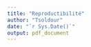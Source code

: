 ```yaml
---
title: "Reproductibilité"
author: "Tsoldour"
date: "`r Sys.Date()`"
output: pdf_document
---
```


<style>
body {
text-align : justify}
header {
text-align : center}

```r
knitr::opts_chunk$set(echo = TRUE)
```

# **Introduction**

|   Depuis que la science moderne existe, chaque résultat est d'abord considéré du point de vue de sa **reproductibilité**. Une expérience, aussi élégante soit-elle, n'est considérée par la communauté scientifique que dans la mesure où elle est *reproductible*. Karl Popper (1902-1994) en avait d'ailleurs fait l'un des critères fondamentaux de la scientificité.
|   Mais qu'entendons-nous par-là ? 
|   La reproductibilité se décline a différents niveaux de la pratique scientifique. Il peut s'agir de la reproductibilité des *méthodes*, des *données* ainsi que des *résultats*. Concrètement, cela se traduisait jusqu'à il y a peu de temps encore par l'élaboration de design expérimentaux répondant à des normes établies sur des considérations essentiellement statistiques (nombre de réplicats, randomisation, etc.), des pratiques de laboratoire strictes et standardisées, ou encore la tenue rigoureuse d'un cahier de laboratoire où le chercheur/ingénieur/technicien notait le plus fidèlement possible chacune des actions réalisées dans le cadre du projet de recherche. Ces *bonnes pratiques* sont toujours valables et font l'objet d'une évaluation stricte par les pairs dans le cadre des publications scientifiques - objectif ultime de chaque chercheur - qui doivent fournir suffisamment d'informations pour que l'ensemble du projet ayant abouti à la rédaction de tel article puisse être reproduit à l'identique par quiconque s'en donne les moyens.
|
| Oui, mais voilà !
|
| Depuis plusieurs années maintenant, la science en général et les sciences de l'environnement en particulier souffrent d'une **crise de la reproductibilité** (Ioannidis, 2005; Harris & Sumpter, 2015). Cette dernière résulte pour une part de l'affaiblissement des bonnes pratiques admises dans les sciences concernées, mais aussi de l'émergence de l'informatique et du Big Data qui impliquent l'utilisation de jeux de données souvent complexes et multiples au sein d'un même projet, ainsi que l'utilisation d'outils d'analyse évoluant à un rythme effréné. Cela ouvre une nouvelle dimension dans le monde de la reproductibilité, à laquelle il faut faire face, humblement, si l'on veut produire une science qui, de ce point de vue là au moins, puisse prétendre à une certaine valeur.
|
|   Dans ce contexte, nous proposons ici d'exposer les bonnes pratiques de base permettant la reproductibilité d'un travail de recherche reprosant sur l'utilisation d'outils bioinformatiques. **Le language de programmation R sera notre fil conducteur.**
|   Ces bonnes pratiques se déclinent en 4 axes principaux :

+ **L'architecture du projet :**
Elle correspond à la manière d'organiser son répertoire de travail, qui doit être efficace (chemins d'accès simplifiés, noms de fichiers facilement intelligibles) et normée, en s'atisfaisant à la convention du **Research compendium**.

+ **La mise en oeuvre du projet :**
Aussi étonnant que cela puisse paraître, un simple clic dans une interface n'est pas reproductible ! Il est donc impératif de privilégier l'interaction en **ligne de commande** avec sa machine, quand bien même cela demande un long et difficile apprentissage. De plus, l'utilisation et la génération de *scripts* doit se faire selon certaines règles. De même que l'enchaînement des actions réalisées sur les données (**workflow**) doit être automatisé pour éviter toute erreur/variation dûe à l'opérateur. Enfin, il est important de garder à l'esprit que toute action réalisée sur un ordinateur, qu'il s'agisse d'une opération en ligne de commande ou de l'utilisation d'une interface clic-bouton donnera un résultat intimement lié à **l'environnement système**, qu'il faut donc prendre en compte.

  Pour tout cela, deux principaux packages R sont à connaître : *targets* et *renv*

+ **Le suivi du projet :**
De même qu'au laboratoire toute modification d'un protocole doit être discutée avec ses collègues, validée collectivement et notifiée dans le cahier de laboratoire, de même tout changement opéré au sein d'un workflow doit être discuté, validé, recensé ET réversible. Pour cela, des outils de **suivi des changements** (**versioning**) existent, qui devraient être systématiquement utilisés.

  *Git* (en local) et *Github* (en distancié) sont les outils de versioning les plus communément utilisés par la communauté.

+ **Le partage du projet :**
Le partage du projet doit se faire à l'aide d'outils limitant l'intégration manuelle d'objets divers au sein du manuscrit (rapport, thèse, article, etc.) dans le but, toujours, de réduire au maximum le risque d'erreur individuelle. Ces outils reposent sur le principe de **programmation lettrée** (**literate programming**), qui consiste en l'intégration de balises au sein même du texte, dont le rendu visuel n'est accessible qu'après exportation du document au format pdf (ou word, html, LateX, etc.).

  Sur Rstudio, l'outils de référence est *Rmarkdown*.

# **1. L'architecture du projet**
|
|   L'architecture du projet doit répondre aux normes du **Research compendium**. Ce dernier est un ensemble de règles simples à suivre pour organiser de manière **standardisée** et efficace l'ensemble numérique de votre projet de recherche. En adoptant cette convention, nimporte quelle personne familière du **Research compendium** sera en mesure d'appréhender rapidement le projet, de l'élargir, de le diffuser, de le reproduire. Le **Research compendium** constitue ainsi l'architecture de base d'un projet reproductible !
|
## **1.1 La structure fondamentale**
|
|   L'ensemble des éléments numériques d'un projet de recherche doivent être contenus dans un unique répertoire de travail, ici *Reproducibility*. Ils doivent en revanche être clairement séparés au sein du répertoire de travail.
|
![](image1.jpg){width=50%}


|   Les éléments minimums devant être présents dans le répertoire de travail de votre projet sont:

+ **Data :**

|   Ce dossier ne doit contenir que les **données brutes** du projet, programmées de préférence en **lecture seules**. Puisque tout le projet repose sur ces données, elles ne doivent jamais être manipulées ! Par ailleurs, les données nettoyées doivent déjà être considérées comme des résultats. Elles ne doivent donc pas se trouver dans ce dossier.

+ **R :**

|   Ce dossier contient les **scripts du projet**. Ces scripts contiennent les actions réalisées sur les données. Il est préférable de se limiter à des scripts courts correspondant à des actions bien précises (nettoyage, analyse statistique, représentation graphique). Il est important que chaque script soit facilement compréhensible par chacun. Pour cela, il est pertinent de nommer le script avec le nom de la fonction qu'il contient et de les numéroter par ordre d'utilisation. On visualise ainsi facilement l'ensemble du workflow.

| 
![](image2.jpg){width=20%}


|   Pour en faciliter encore la compréhension, il est aussi conseillé d'attribuer un en-tête standardisé à chaque script. Il n'y a pas de norme établi, il faut simplement que cet en-tête permette de comprendre rapidement à quel projet appartient le script, quel est son rôle au sein du projet et, éventuellement, de contacter son auteur.
|
```r
############################
# NOM_DU_PROJET
# NOM_DU_SCRIPT
# OBJECTIF DU SCRIPT
# CONTACT
############################
```


+ **Results**

|   Ce dossier contient l'ensemble des résultats : données néttoyées, graphiques, résultats statistiques, etc. Les résultats doivent *a minima* porter le nom du script les ayant produits. Si plusieurs résultats sont émis pour un même script, ils doivent alors être rangées dans des dossiers portant le nom de leur script parent.
|    Contrairement au dossier **Data** dont le contenu est sacré, et au dossier **R** qui doit faire l'objet d'un suivi particulier, le contenu de **_output** n'a aucune valeur dans la mesure où il peut être produit à l'identique et *ad libitum*. Il ne faut donc pas avoir peur de manipuler ses résultats, les effacer, les déplacer, etc.


+ **R_project**

|   Tout projet de recherche qui se respècte, s'il utilise R comme language de programmation pour ses analyses, doit être réalisé dans le cadre d'un **R_project**. Situé à la base du répertoire de travail, le R_project associé à votre projet est ce qui vous permet d'utiliser des **chemins d'accès relatifs** pour l'ensemble des fichiers contenus dans votre répertoire de travail. Ainsi en diffusant votre projet avec le fichier *.Rproj* associé, il ne sera jamais nécessaire de toucher aux chemin d'accès utilisés dans les scripts.
|
|   Si vous ne travaillez pas déjà de manière systématique au sein de R_projects, il est grand temps de s'y mettre ! Un tutoriel pour créer des R_projects est accessible ici: **LIEN**. Ainsi, vous n'aurez plus jamais besoin de spécifier votre environnement de travail à l'aide de la fonction **setwd()**, qui utilise des chemins d'accès absolus valables uniquement sur votre ordinateur (et encore !). 

## **1.2 Les éléments supplémentaires**

|    Quelques éléments peuvent être ajoutés au répertoire de travail qui, s'ils ne sont pas obligatoires sont quand même les bienvenus. 

+ **README.txt**

|   Le fichier **README** est un fichier qui a pour vocation d'expliquer le projet. C'est généralement le premier fichier qu'on ouvre lorsqu'on découvre un projet pour la première fois. On peut y faire mention de toutes les choses pertinentes à savoir pour comprendre l'origine, le contexte, l'objectif et les modalités de réalisation d'un projet. 
|   Le fichier **README** est aussi le bon endroit pour lister l'ensemble des informations système propres au projet : le système d'exploitation, la version de R, les packages et les versions de package utilisés, etc. 

+ **Docs**

|   Un dossier **Docs** peut éventuellement venir compléter le répertoire de travail en contenant par exemple la documentation associée aux packages spécifiques utilisés.


# **2. La mise en oeuvre du projet - le package *targets* **

|   *targets* est un package servant à la gestion de **workflow**. Il sera votre allié idéal pour organiser votre projet, de le faire évoluer, mais aussi d'avoir un oeil sur **l'architecture du projet** - très pratique lorsque le projet contient de multiples jeux de données, de nombreux scripts et énormément de résultats et que ces derniers sont en plus inter-dépendants ! - et de visualiser le degré d'actualisation de vos différents objets.
| Pour comprendre comment fonctionne *targets*, rien de tel qu'un exemple concret ! 
| **A noter qu'il est recommander d'écrire ses scripts sous forme de fonction. Cela permet (i) de limiter le nombre d'objets créés lorsque les scripts tournent et (ii) de simplifier au maximum l'utilisation du script de gestion *targets* **

| Pour cet exemple, nous utiliserons le jeu de données **Allo.csv** (disponible ici : https://github.com/TSolDour/Reproducibility/tree/master/Data) que nous allons charger à l'aide d'une fonction dédiée:
```r
load_gasar <- function(file){
  read_table(file=file, locale = locale(decimal_mark = ",")) %>%
    data.frame() %>%
    filter(Espece == "Crassotrea_gasar")
}
```

| Pour ce projet, nous souhaitons réaliser une comparaison succinte de la longueur des coquilles de *Crassostrea gasar* en fonction de la station d'échantillonnage. Pour cela, nous voulons d'abord :
+ (i) établir les statistiques descriptives pour chaque espèce ;
+ (ii) représenter graphiquement les données ;
+ (iii) réaliser un test de comparaison multiple (ANOVA)

Ces trois étapes correspondent aux trois fonctions ci-dessous:

```r
#----------------------------------------------------------------
Res_gasar <- function(data) {
  data %>%
    group_by(Station, Lot) %>%
    summarise(length=mean(Longueurs) )
}
#----------------------------------------------------------------

#----------------------------------------------------------------
Plot_length <- function(Resume){
  ggplot(data = Resume, aes(x=Station, y=length, color=Lot)) +
    geom_point()
}
#----------------------------------------------------------------

#----------------------------------------------------------------
AnovaTest_gasar <- function(data, a, b){
  library(tibble)
  library(dplyr)
  library(car)
  Obj <- aov(a ~ b, data=data)
  Shap <-  shapiro.test(Obj$residuals)
  if(Shap["p.value"] > 0.05){
    Lev <- leveneTest(Obj$residuals, data$Station)
  } else(return("No residual normality"))
  if(Lev["group","Pr(>F)"] > 0.05){
    Res <- anova(Obj)
  } else(return(paste0("No homoscedasticity, p-value = ", (Lev["group","Pr(>F)"]))))
  if(Res["b", "Pr(>F)"] < 0.05){
    Post <- TukeyHSD(Obj)
    return(list(data.frame(Post$b) %>%
                  rownames_to_column(var="b") %>%
                  filter(p.adj<0.05),Res["b", "Pr(>F)"]))
  } else (return("null"))
}
#---------------------------------------------------------------
```

|   Le projet étant très simple (seulement 4 fonctions), il est possible de tout enregistrer dans un seul script que vous appellerez *FONCTIONS.R* afin de simplifier les choses. Mais dans un projet plus conséquent il est recommandé de **correctement séparer les fonctions en différents scripts**.

|   Maintenant que votre script est prêt et correctement enregistré dans le dossier **R** de votre projet, vous allez pouvoir utiliser le package *targets*.
|   Placez-vous à la racine de votre projet et créez le document *_targets.yalm* contenant ceci:
|
|       Own:
|         script: Own_targets.R
|         store: Results/Own
|
|   Ensuite, si ce n'est pas déjà fait, vous devez installer et charger le package *targets*. Vous pouvez maintenant commencer à utiliser *targets* en utilisant, toujours dans votre console, la fonction :
```r
use_targets(script = "Own_targets.R")
```
| Cette fonction crée le script suivant que vous avez nommé du nom de votre projet, ici *Own_targets.R*. Ce script est **le tableau de bord de votre workflow**. C'est toujours par lui que vous lancerez votre workflow après avoir édité vos scripts existants ou en avoir créé de nouveaux.
|
|   Voyons maintenant comment il fonctionne.

+ Avant tout, je vous conseille de **nettoyer l'espace de travail**:
```r
rm(list=ls())
```

+ Il faut ensuite **charger l'ensemble des packages nécessaires à la réalisation du workflow**. Dans ce cas, ils sont assez peu nombreux: 
```r
tar_option_set(
  packages = c("readr", "dplyr", "ggplot2", "tibble", "car"))
```

+ Il faut maintenant **charger tous les scripts du workflow** (dans le bon ordre !). Ici, nous avons regroupé toutes nos fonctions en un seul script ce qui simplifie l'affaire:
```r
tar_source("R/FUNCTIONS.R")
```

+ C'est ici la partie délicate : vous devez lister de manière exhaustive et sans erreur l'ensemble des fonctions du package et leur *output* associé. La fonction pour le faire se résume ainsi : *tar_target(OUTPUT, FONCTION)*
```r
list(
  tar_target(file, "Data/Allo.csv", format="file"),
  tar_target(data, load_gasar(file)),
  tar_target(Resume, Res_gasar(data)),
  tar_target(Plot, Plot_length(Resume)),
  tar_target(Anova_gasar_Length_Station, AnovaTest_gasar(data, data$Longueurs, data$Station)))
```


| Voilà, votre projet est maintenant prêt à être géré par *targets* ! Votre script **projet_targets.R** ne doit rien contenir d'autre que les éléments déjà présents. Vous pourrez évidemment le mettre à jour en ajoutant de nouveaux packages, de nouveaux scripts et de nouvelles *targets* à mesure que vous avancez dans votre projet. 

| Plusieurs fonctions de base que vous devez utiliser dans votre console vous permettent d'interagir avec votre workflow:

```r
Sys.setenv(TAR_PROJECT = "Own") # Pour spécifier à target que vous vous trouvez dans la partie
# "Own" de votre projet
tar_manifest(fields = command) # Pour vous assurer qu'il n'y a pas d'erreur dans
# le listing des targets
tar_visnetwork() # Pour visualiser l'architecture du projet
tar_make() # Pour faire tourner le workflow
tar_read() # Pour afficher les résultats du workflow
```

|   La fonction `tar_visnetwork()` est particulièrement pratique puisqu'elle vous permet d'afficher l'ensemble de votre projet et d'en percevoir ainsi l'architecture, les dépendences entre les objets et leur niveau d'actualisation. 
|   Dans le cas de cet exemple, la figure produite est la suivante:

![](Results/Own/objects/Own_architecture.jpeg){width=75%}

|    Par ailleurs, la fonction `Sys.setenv()` est à utiliser surtout lorsque votre répertoire de travail contient plusieurs sous projets. L'argument qu'on lui indique renvoie au contenu du fichier *PROJET.yalm* dans lequel sont listés tous les sous projets du répertoire et qui définit les dossiers dans lesquels ranger les *outputs* associés. 


# **3. La reproductibilité de l'environnement de travail - le package *renv* **

|   L'intérêt de *renv* pour la gestion et la reproductibilité de vos projets de recherche est triple :
+ (i) *renv* permet d'**isoler** chaque projet en lui fournissant sa propre **librairie de packages**. Ainsi, en installant de nouveaux packages ou en mettant à jour des packages existants dans le cadre d'un projet, vous n'impacterez pas les autres projets utilisant éventuellement les versions antérieures.
+ (ii) *renv* facilite le **transport** des projets entre ordinateurs en automatisant l'installation des packages et de leurs versions dont dépend le projet.
+ (iii) *renv* améliore la **reproductibilité** du projet en assurant l'utilisation constante d'une même librairie de packages quel que soit l'utilisation, l'ordinateur et l'époque d'utilisation. 

|   **Point sémantique :** Le terme "librairie" désigne ici un dossier contenant l'ensemble des *packages* utilisés. Habituellement, avec la fonction `library()`, on charge les packages depuis une **librairie système** partagée par tous les projets R. Avec *renv*, ce sont des librairies spécifiques qui sont créées pour chaque projet.

|   Une fois le package installé grâce à la fonction `install.packages("renv")`, vous pouvez convertir votre projet par la fonction suivante `renv::init()`. Ce-faisant, trois nouvelles entitées sont créées à la racine de votre projet:
+ La **librairie du projet** : *renv/library*. Ici seront stockés tous les packages du projet.
+ Le **fichier verrou** : *renv.lock*. Ce fichier contient toutes les métadonnées nécessaires pour pouvoir réinstaller tous les packages sur n'importe quel nouvel ordinateur.
+ Le **R profile** : *.Rprofile*. Ce fichier est utilisé par *renv* pour configurer chaque nouvelle session de R de sorte qu'il soit possible d'utiliser la librairie du projet.


|   Au cours de l'élaboration de votre projet, vous serez très probablement amenés à charger, installer, mettre à jour différents packages. Pour que renv mette correctement à jour le fichier *renv.lock*, il suffit de faire tourner la fonction `renv::snapshot()`.
|
|   Enfin, la fonction `renv::restore()` permet, lorsque vous partagez votre projet avec une tierce personne de réinstaller automatiquement l'ensemble de la librairie projet sur son ordinateur à partir des métadonnées de *renv.lock*.
|
| Ici sont les trois fonctions `init()`, `snapshot()`, `restore()` qui permettent une utilisation basique du package *renv* pour améliorer la reproductibilité de votre projet. Pour une utilisation avancée, vous trouverez toutes les informations nécessaires ici : https://rstudio.github.io/renv/articles/renv.html.

# **3. Le suivi du projet - Git et Github**

## **3.1 De quoi parle-t-on ?**

|   **Git** est un système de *contrôle de version*, pensé initialement pour faciliter le *travail collaboratif* pour les développeurs travaillant sur des projets de grande taille et complexes. Ainsi, git permet de gérer l'évolution d'un ensemble de documents au sein d'un projet - **repository** dans le jargon.
|
|   **Attention:** **Git** peut être difficile à appréhender. Ce système est tout sauf intuitif... Si vous ne travaillez pas en *mode collaboratif* sur votre projet, il y a d'autres manières plus accessibles d'assurer un suivi de version en local. Autrement dit, vous immerger dans l'univers du **Git** n'a de sens que si vous vous destinez à travailler sur un projet avec d'autres collègues qui seront amenés à intervenir sur les scripts, les manuscripts et les autres objets dudit projet (ce qui est, en fait, le cas de la presque totalité des chercheurs !). Et dans ce cas, ce n'est pas seulement de **Git** dont vous aurez besoin mais de sa version *délocalisée*. Il en existe un certain nombre mais la plus généralement utilisée est **Github**.
|
|   Dans cette partie, vous allez apprendre à **utiliser Rstudio et contrôle de version à l'aide de Git et Github**. Il faut pour cela avoir installé R et Rstudio sur votre ordinateur, ainsi qu'avoir créé un compte gratuit sur [**Github**](https://github.com/). 

## **3.2 Installation de Git**

|   Il y a différentes procédures d'installation de Git mais toutes ne se valent pas.
+   Sur une machine **windows**, il est recommandé de suivre cette [**procédure**](https://gitforwindows.org/), qui installe automatiquement le **Git bash** ainsi qu'un ensemble d'autres outils nécessaires. Par ailleurs, cette procédure place le fichier executable dans un dossier conventionnel qui en facilite l'utilisation par Rstudio.
+   Sur une marchine **MacOS**, la meilleure façon de faire et d'aller directement dans le shell et de taper ces deux commandes :

```r
git --version
git config
```
|
|   Un *pop-up* devrait alors proposer une installation, qu'il faut accepter !

## **3.3 Utilisation basique de Git**

|   Avant de passer par R, il est important de se familiariser avec les commandes de base de Git. Pour cela, il faut ouvrir l'application **Git bash**, accessible depuis le menu "Rechercher" de votre ordinateur.
|   Une fois ouverte, cette application n'est rien d'autre qu'un **shell**, une interface utilisateur permettant de recevoir des commandes émises en langage informatique et de les transmettre à un **programme**, ici Git. Et comme son nom l'indique, ce shell comprend préférentiellement le langage **bash**. Une liste assez complète des commandes bash élémentaires est disponible [**ici**](https://www.unixmaniax.fr/wiki/index.php?title=Bash_-_les_commandes).
|
|   Voici à quoi ressemble votre interface, le dollar symbolise le début de votre ligne de commande :
|   ![](Image3.jpg)
|
|   A partir de là, il est possible de naviguer dans votre machine et de réaliser un ensemble d'actions basiques :

```bash
cd PATH           # Naviguer jusqu'à un répertoire choisi; 
ls -l             # Afficher le contenu du répertoire;
touch NAME        # Créer un nouveau fichier;
rm NAME           # Effacer un fichier;   
mkdir NAME        # Créer un nouveau dossier;
rm -r NAME        # Effacer un dossier
```
|
|   Une fois que vous maîtrisez ces quelques fonctions, il est temps de **programmer** votre Git !
|   Avec Git, la synthaxe est toujours la même `Git COMMANDE --ARGUMENT`, pour la configuration nous utiliserons `git config`:

```bash
git config --global user.name "votre nom"
git config --global user.email "votre email"
git config --global core.editor "emacs" #Ou tout autre éditeur de votre choix
git config --global init.defaultBranch "master" #Nom de la branche principale de vos projets
```
|
|   De nombreuses autres options de configuration sont disponibles que vous devrez découvrir par vous-même. Ici sont les principales options pour bien commencer. Pour voir l'ensemble de vos options :
```bash
git config --global --list
```

## **3.4 Connecter Git et Github**
|
|   Maintenant que Git vous connaît, il faut lui présenter votre Github ! Là encore plusieurs façons de faire existe, c'est la plus simple qui vous est présentée ici.
|
|   Il faut d'abord générer un **PAT** (*Personal Access Token*). Le PAT est une sorte de mot de passe qui atteste de notre appartenance au Git et définit ce que nous pouvons ou pas faire.
|   Deux manières de générer un **PAT**:
+   Directement *via* Github, une fois connectés, cliquez sur *settings>Developer settings>Personal access tokens>Generate new token*
+   Sur Rstudio, installez le package *usethis* et utilisez la fonction `usethis::create_github_token()`. Cela ouvre un *pop-up* vous permettant de **(i) décrire** le PAT (à quoi est-il destiné), **(ii) définir une date d'expiration** (recommandé par Github) et **(iii) définir le scope** du PAT. Une fois ces paramètres renseignés, cliquez sur *Generate token*.
|
|   **AVANT DE FERMER LA FENÊTRE** assurez-vous de **copier** correctement le **PAT** car une fois la fenêtre fermée vous ne pourrez plus y avoir accès ! Un bon moyen de **copier le PAT** dans un endroit sûr facilement accessible pour Rstudio, git et Github est d'utiliser la fonction `usethis::gitcreds_set()`. R vous demandera alors de renseigner votre PAT pour le stocker en lieu sûr:
```r
gitcreds::gitcreds_set()

? Enter password or token: ghp_xxxxxxxxxxxxxxxxxxxxxxxxxxxxxxxxxxxx
-> Adding new credentials...
-> Removing credentials from cache...
-> Done.
```
|
| C'est bon, vous avez vos papiers, vous pouvez vous connecter à Github !
+   Dans Github, cliquez sur le gros bouton vert *new* à côté de **repositories**. Remplissez les champs nécessaires et laissez les paramètres par défaut. De préférence, donnez à votre repository le même nom que le projet local que vous voulez mettre en partage sur Github, par exemple le projet *Reproducibility*, puis cliquez sur *Create repository*.
+   Cliquez ensuite sur le bouton *<> Code* et copiez l'**URL HTTPS**
+   Dans le Git bash, placez-vous dans le dossier *Reproducibility* qui contient l'ensemble du R_project avec son gestionnaire *targets* et sa librairie propre *renv, ainsi que les scripts, données et résultats du projet.
+   Faites tourner la fonction suivante avec l'URL HTTPS que vous avez copié :
```bash
git remote add origin https://github.com/YOUR-USERNAME/YOUR-REPOSITORY.git
```
+   Votre Github repository est maintenant connecté à votre projet local mais il est vide. Pour transférer l'ensemble de votre projet sur le *repository* github :
```bash
git push --set-upstream origin master
```

|   En rafraichissant la page de Github, vous devriez voir apparaître l'ensemble de votre projet.

|   **Remarque :** Avec `Git clone URL HTTPS` vous pouvez faire l'inverse, à savoir importer un *repository* depuis Github vers votre propre ordinateur.
  
## **3.5 Connecter Rstudio à Git et Github**
